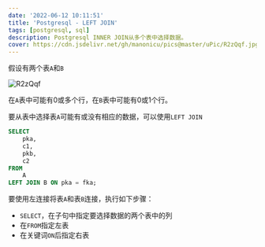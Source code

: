```yaml
---
date: '2022-06-12 10:11:51'
title: 'Postgresql - LEFT JOIN'
tags: [postgresql, sql]
description: Postgresql INNER JOIN从多个表中选择数据。
cover: https://cdn.jsdelivr.net/gh/manonicu/pics@master/uPic/R2zQqf.jpg
---
```


假设有两个表`A`和`B`

![R2zQqf](https://cdn.jsdelivr.net/gh/manonicu/pics@master/uPic/R2zQqf.jpg)

在`A`表中可能有0或多个行，在`B`表中可能有0或1个行。

要从表中选择表`A`可能有或没有相应的数据，可以使用`LEFT JOIN`

```sql
SELECT
	pka,
	c1,
	pkb,
	c2
FROM
	A
LEFT JOIN B ON pka = fka;
```

要使用左连接将表`A`和表`B`连接，执行如下步骤：
- `SELECT`，在子句中指定要选择数据的两个表中的列
- 在`FROM`指定左表
- 在关键词`ON`后指定右表
